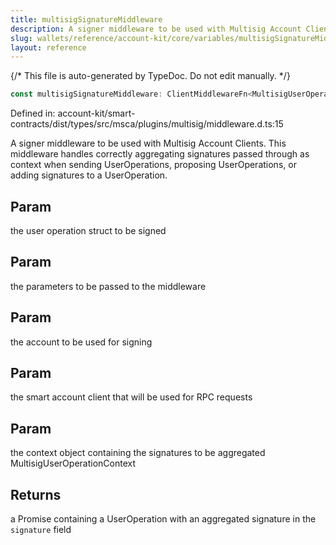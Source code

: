 ```yaml
---
title: multisigSignatureMiddleware
description: A signer middleware to be used with Multisig Account Clients. This middleware handles correctly aggregating signatures passed through as context when sending UserOperations, proposing UserOperations, or adding signatures to a UserOperation.
slug: wallets/reference/account-kit/core/variables/multisigSignatureMiddleware
layout: reference
---
```


{/* This file is auto-generated by TypeDoc. Do not edit manually. */}

```ts
const multisigSignatureMiddleware: ClientMiddlewareFn<MultisigUserOperationContext>;
```

Defined in: account-kit/smart-contracts/dist/types/src/msca/plugins/multisig/middleware.d.ts:15

A signer middleware to be used with Multisig Account Clients.
This middleware handles correctly aggregating signatures passed through
as context when sending UserOperations, proposing UserOperations, or adding signatures to a UserOperation.

## Param

the user operation struct to be signed

## Param

the parameters to be passed to the middleware

## Param

the account to be used for signing

## Param

the smart account client that will be used for RPC requests

## Param

the context object containing the signatures to be aggregated MultisigUserOperationContext

## Returns

a Promise containing a UserOperation with an aggregated signature in the `signature` field
